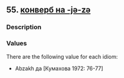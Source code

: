 ## 55. <a href =  'https://agricolamz.github.io/The_Circassian_Isoglosses_Database/55.html'>конверб на -jə-zə</a>
### Description



### Values
There are the following value for each idiom:

* Abzakh  да [Кумахова 1972: 76-77] 

